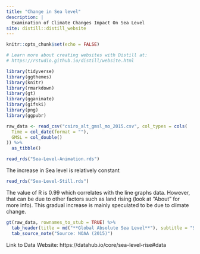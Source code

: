 ```yaml
---
title: "Change in Sea level"
description: |
  Examination of Climate Changes Impact On Sea Level
site: distill::distill_website
---
```


```r
knitr::opts_chunk$set(echo = FALSE)

# Learn more about creating websites with Distill at:
# https://rstudio.github.io/distill/website.html

library(tidyverse)
library(ggthemes)
library(knitr)
library(rmarkdown)
library(gt)
library(gganimate)
library(gifski)
library(png)
library(ggpubr)
```

```r
raw_data <- read_csv("csiro_alt_gmsl_mo_2015.csv", col_types = cols(
  Time = col_date(format = ""),
  GMSL = col_double()
)) %>%
  as_tibble()


```
```r
read_rds("Sea-Level-Animation.rds")
```

The increase in Sea level is relatively constant

```r
read_rds("Sea-Level-Still.rds")
```

The value of R is 0.99 which correlates with the line graphs data. However, that can be due to other factors such as land rising (look at "About" for more info). This gradual increase is mainly speculated to be due to climate change.

```r
gt(raw_data, rownames_to_stub = TRUE) %>%
  tab_header(title = md("**Global Absolute Sea Level**"), subtitle = "Sea Level Increases As Time Progresses") %>%
  tab_source_note("Source: NOAA (2015)")
```
Link to Data Website: https://datahub.io/core/sea-level-rise#data

